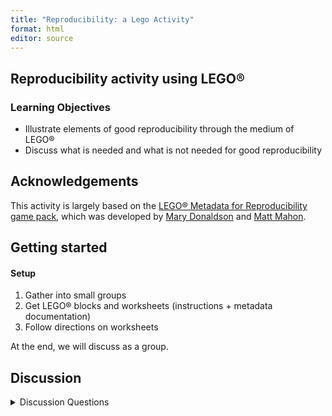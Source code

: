 ```yaml
---
title: "Reproducibility: a Lego Activity"
format: html
editor: source
---
```


## Reproducibility activity using LEGO®

### Learning Objectives {.unnumbered}

- Illustrate elements of good reproducibility through the medium of LEGO®
- Discuss what is needed and what is not needed for good reproducibility

::: callout-note
## Acknowledgements
This activity is largely based on the [LEGO® Metadata for Reproducibility game pack](http://eprints.gla.ac.uk/196477/), which was developed by [Mary Donaldson](https://orcid.org/0000-0002-1936-3499) and [Matt Mahon](https://orcid.org/0000-0001-8950-8422).
:::

## Getting started

::: callout-tip
#### Setup

1.  Gather into small groups
2.  Get LEGO® blocks and worksheets (instructions + metadata documentation)
3.  Follow directions on worksheets
:::

At the end, we will discuss as a group.

## Discussion

<details>

<summary>Discussion Questions</summary>

-   Did you find this a simple way to document your process?
-   Was there anything you found difficult to capture?
-   Did those replicating the builds find it straightforward to follow?
-   Did you encounter any ambiguity in the instructions?

</details>


